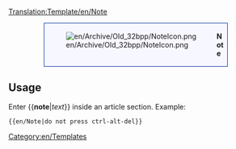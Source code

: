 <noinclude>[[Translation:Template/en/Note]]</noinclude><div style="background-color:#f7f7ff; border: 1px solid #003399; padding:0.2em; margin:1em 5em"><div style="float:left;">[[File:en/Archive/Old 32bpp/NoteIcon.png]]</div><div style="margin-left:40px"><strong>Note</strong><br />{{{1}}}</div></div><noinclude>

==Usage==
Enter <nowiki>{{</nowiki>'''note'''|''text''<nowiki>}}</nowiki> inside an article section. Example:
<pre>{{en/Note|do not press ctrl-alt-del}}</pre>

[[Category:en/Templates]]
</noinclude>